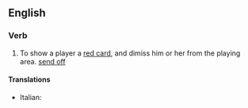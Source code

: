 ==English==

===Verb===
{{en-verb}}

# {{sports}} To show a player a [[red card]], and dimiss him or her from the playing area. [[send off]]

====Translations====
{{trans-top|show a player a red card}}
* Italian: {{t+|it|espellere}}
{{trans-mid}}
{{trans-bottom}}